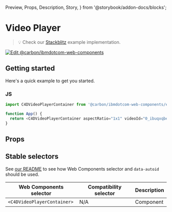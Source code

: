   Preview,
  Props,
  Description,
  Story,
} from '@storybook/addon-docs/blocks';

# Video Player

> 💡 Check our
> [Stackblitz](https://stackblitz.com/github/carbon-design-system/carbon-for-ibm-dotcom/tree/main/packages/web-components/examples/stackblitz/components-react/video-player)
> example implementation.

[![Edit @carbon/ibmdotcom-web-components](https://developer.stackblitz.com/img/open_in_stackblitz.svg)](https://stackblitz.com/github/carbon-design-system/carbon-for-ibm-dotcom/tree/main/packages/web-components/examples/codesandbox/components-react/video-player)

## Getting started

Here's a quick example to get you started.

### JS

```javascript
import C4DVideoPlayerContainer from '@carbon/ibmdotcom-web-components/es/components-react/video-player/video-player-container';

function App() {
  return <C4DVideoPlayerContainer aspectRatio="1x1" videoId="0_ibuqxqbe" />;
}
```

## Props

<Props of={PropTypesRef} />

## Stable selectors

See
[our README](https://github.com/carbon-design-system/carbon-for-ibm-dotcom/tree/main/packages/web-components#stable-selectors-for-analytics-and-integratione2e-testing-in-web-components)
to see how Web Components selector and `data-autoid` should be used.

| Web Components selector     | Compatibility selector | Description |
| --------------------------- | ---------------------- | ----------- |
| `<C4DVideoPlayerContainer>` | N/A                    | Component   |

<Description markdown={contributing} />
